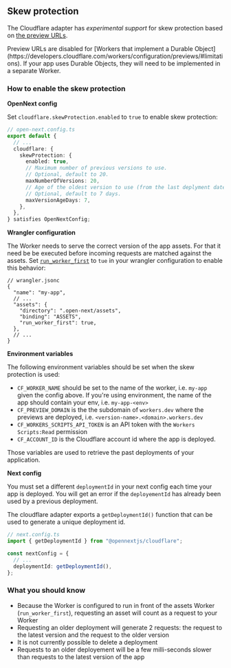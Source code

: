 
## Skew protection

The Cloudflare adapter has _experimental support_ for skew protection based on [the preview URLs](https://developers.cloudflare.com/workers/configuration/previews/).

<Callout type="info">
  Preview URLs are disabled for [Workers that implement a Durable
  Object](https://developers.cloudflare.com/workers/configuration/previews/#limitations). If your app uses
  Durable Objects, they will need to be implemented in a separate Worker.
</Callout>

### How to enable the skew protection

**OpenNext config**

Set `cloudflare.skewProtection.enabled` to `true` to enable skew protection:

```ts
// open-next.config.ts
export default {
  // ...
  cloudflare: {
    skewProtection: {
      enabled: true,
      // Maximum number of previous versions to use.
      // Optional, default to 20.
      maxNumberOfVersions: 20,
      // Age of the oldest version to use (from the last deplyment date)
      // Optional, default to 7 days.
      maxVersionAgeDays: 7,
    },
  },
} satisfies OpenNextConfig;
```

**Wrangler configuration**

The Worker needs to serve the correct version of the app assets. For that it need be be executed before incoming requests are matched against the assets. Set [`run_worker_first`](https://developers.cloudflare.com/workers/static-assets/binding/#run_worker_first) to `tue` in your wrangler configuration to enable this behavior:

```jsonc
// wrangler.jsonc
{
  "name": "my-app",
  // ...
  "assets": {
    "directory": ".open-next/assets",
    "binding": "ASSETS",
    "run_worker_first": true,
  },
  // ...
}
```

**Environment variables**

The following environment variables should be set when the skew protection is used:

- `CF_WORKER_NAME` should be set to the name of the worker, i.e. `my-app` given the config above. If you're using environment, the name of the app should contain your env, i.e. `my-app-<env>`
- `CF_PREVIEW_DOMAIN` is the the subdomain of `workers.dev` where the previews are deployed, i.e. `<version-name>.<domain>.workers.dev`
- `CF_WORKERS_SCRIPTS_API_TOKEN` is an API token with the `Workers Scripts:Read` permission
- `CF_ACCOUNT_ID` is the Cloudflare account id where the app is deployed.

Those variables are used to retrieve the past deployments of your application.

**Next config**

You must set a different `deploymentId` in your next config each time your app is deployed. You will get an error if the `deployementId` has already been used by a previous deployment.

The cloudflare adapter exports a `getDeploymentId()` function that can be used to generate a unique deployment id.

```ts
// next.config.ts
import { getDeploymentId } from "@opennextjs/cloudflare";

const nextConfig = {
  // ...
  deploymentId: getDeploymentId(),
};
```

### What you should know

- Because the Worker is configured to run in front of the assets Worker (`run_worker_first`), requesting an asset will count as a request to your Worker
- Requesting an older deployment will generate 2 requests: the request to the latest version and the request to the older version
- It is not currently possible to delete a deployment
- Requests to an older deployement will be a few milli-seconds slower than requests to the latest version of the app
